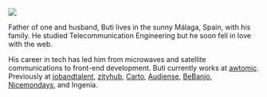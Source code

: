 
<Meta description="Who is Buti"/>
<Me>

![](/buti.jpg)

</Me>

Father of one and husband, Buti lives in the sunny Málaga, Spain, with his family. He studied Telecommunication Engineering but he soon fell in love with the web.

His career in tech has led him from microwaves and satellite communications to front-end development.
Buti currently works at [awtomic][]. Previously at [jobandtalent][], [zityhub][], [Carto][], [Audiense][], [BeBanjo][], [Nicemondays][], and Ingenia.

[awtomic]: https://awtomic.com
[jobandtalent]: https://jobandtalent.com
[zityhub]: https://zityhub.com
[carto]: https://carto.com
[audiense]: https://audiense.com
[bebanjo]: https://bebanjo.com
[nicemondays]: http://www.nicemondays.com/
